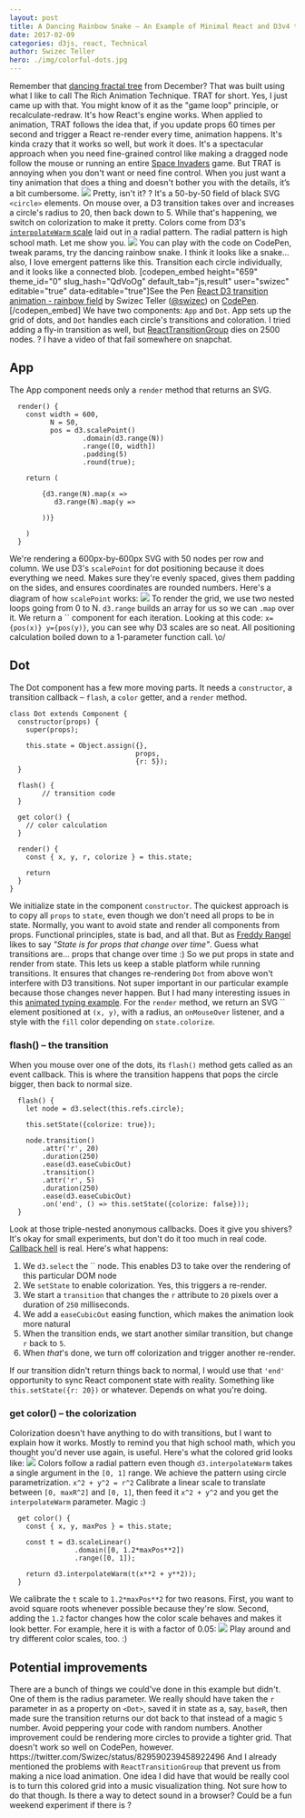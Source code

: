 ```yaml
---
layout: post
title: A Dancing Rainbow Snake – An Example of Minimal React and D3v4 transitions
date: 2017-02-09
categories: d3js, react, Technical
author: Swizec Teller
hero: ./img/colorful-dots.jpg
---
```


 Remember that [dancing fractal tree](https://swizec.com/blog/animating-svg-nodes-react-preact-inferno-vue/swizec/7311) from December? That was built using what I like to call The Rich Animation Technique. TRAT for short. Yes, I just came up with that. You might know of it as the "game loop" principle, or recalculate-redraw. It's how React's engine works. When applied to animation, TRAT follows the idea that, if you update props 60 times per second and trigger a React re-render every time, animation happens. It's kinda crazy that it works so well, but work it does. It's a spectacular approach when you need fine-grained control like making a dragged node follow the mouse or running an entire [Space Invaders](https://github.com/Swizec/space-invaders) game. But TRAT is annoying when you don't want or need fine control. When you just want a tiny animation that does a thing and doesn't bother you with the details, it’s a bit cumbersome. ![](./img/colorful-dots.gif) Pretty, isn't it? ? It's a 50-by-50 field of black SVG `<circle>` elements. On mouse over, a D3 transition takes over and increases a circle's radius to 20, then back down to 5. While that's happening, we switch on colorization to make it pretty. Colors come from D3's [`interpolateWarm` scale](https://github.com/d3/d3-scale) laid out in a radial pattern. The radial pattern is high school math. Let me show you. ![](https://raw.githubusercontent.com/d3/d3-scale/master/img/warm.png) You can play with the code on CodePen, tweak params, try the dancing rainbow snake. I think it looks like a snake… also, I love emergent patterns like this. Transition each circle individually, and it looks like a connected blob. \[codepen_embed height="659" theme_id="0" slug_hash="QdVoOg" default_tab="js,result" user="swizec" editable="true" data-editable="true"]See the Pen [React D3 transition animation - rainbow field](http://codepen.io/swizec/pen/QdVoOg/) by Swizec Teller ([@swizec](http://codepen.io/swizec)) on [CodePen](http://codepen.io).\[/codepen_embed] We have two components: `App` and `Dot`. App sets up the grid of dots, and `Dot` handles each circle's transitions and coloration. I tried adding a fly-in transition as well, but [ReactTransitionGroup](https://facebook.github.io/react/docs/animation.html#low-level-api-reacttransitiongroup) dies on 2500 nodes. ? I have a video of that fail somewhere on snapchat.

## App

The App component needs only a `render` method that returns an SVG.

      render() {
        const width = 600,
              N = 50,
              pos = d3.scalePoint()
                      .domain(d3.range(N))
                      .range([0, width])
                      .padding(5)
                      .round(true);
        
        return (
          
            {d3.range(N).map(x => 
               d3.range(N).map(y =>
                 
            ))}
          
        )
      }

We're rendering a 600px-by-600px SVG with 50 nodes per row and column. We use D3's `scalePoint` for dot positioning because it does everything we need. Makes sure they're evenly spaced, gives them padding on the sides, and ensures coordinates are rounded numbers. Here's a diagram of how `scalePoint` works: ![](./img/point.png) To render the grid, we use two nested loops going from 0 to N. `d3.range` builds an array for us so we can `.map` over it. We return a `` component for each iteration. Looking at this code: `x={pos(x)} y={pos(y)}`, you can see why D3 scales are so neat. All positioning calculation boiled down to a 1-parameter function call. \\o/

## Dot

The Dot component has a few more moving parts. It needs a `constructor`, a transition callback – `flash`, a `color` getter, and a `render` method.

    class Dot extends Component {
      constructor(props) {
        super(props);
        
        this.state = Object.assign({}, 
                                   props,
                                   {r: 5});
      }
      
      flash() {
            // transition code
      }
      
      get color() {
        // color calculation
      }
      
      render() {
        const { x, y, r, colorize } = this.state;
        
        return 
      }
    }

We initialize state in the component `constructor`. The quickest approach is to copy all `props` to `state`, even though we don't need all props to be in state. Normally, you want to avoid state and render all components from props. Functional principles, state is bad, and all that. But as [Freddy Rangel](https://twitter.com/frangel85) likes to say _"State is for props that change over time"_. Guess what transitions are… props that change over time :) So we put props in state and render from state. This lets us keep a stable platform while running transitions. It ensures that changes re-rendering `Dot` from above won't interfere with D3 transitions. Not super important in our particular example because those changes never happen. But I had many interesting issues in this [animated typing example](https://swizec.com/blog/using-d3js-transitions-in-react/swizec/6797). For the `render` method, we return an SVG `` element positioned at `(x, y)`, with a radius, an `onMouseOver` listener, and a style with the `fill` color depending on `state.colorize`.

### flash() – the transition

When you mouse over one of the dots, its `flash()` method gets called as an event callback. This is where the transition happens that pops the circle bigger, then back to normal size.

      flash() {
        let node = d3.select(this.refs.circle);
        
        this.setState({colorize: true});

        node.transition()
            .attr('r', 20)
            .duration(250)
            .ease(d3.easeCubicOut)
            .transition()
            .attr('r', 5)
            .duration(250)
            .ease(d3.easeCubicOut)
            .on('end', () => this.setState({colorize: false}));
      }

Look at those triple-nested anonymous callbacks. Does it give you shivers? It's okay for small experiments, but don't do it too much in real code. [Callback hell](http://callbackhell.com/) is real. Here's what happens:

1.  We `d3.select` the `` node. This enables D3 to take over the rendering of this particular DOM node
2.  We `setState` to enable colorization. Yes, this triggers a re-render.
3.  We start a `transition` that changes the `r` attribute to `20` pixels over a duration of `250` milliseconds.
4.  We add a `easeCubicOut` easing function, which makes the animation look more natural
5.  When the transition ends, we start another similar transition, but change `r` back to `5`.
6.  When _that_'s done, we turn off colorization and trigger another re-render.

If our transition didn't return things back to normal, I would use that `'end'` opportunity to sync React component state with reality. Something like `this.setState({r: 20})` or whatever. Depends on what you're doing.

### get color() – the colorization

Colorization doesn't have anything to do with transitions, but I want to explain how it works. Mostly to remind you that high school math, which you thought you'd never use again, is useful. Here's what the colored grid looks like: ![](./img/colored-grid.png) Colors follow a radial pattern even though `d3.interpolateWarm` takes a single argument in the `[0, 1]` range. We achieve the pattern using circle parametrization. `x^2 + y^2 = r^2` Calibrate a linear scale to translate between `[0, maxR^2]` and `[0, 1]`, then feed it `x^2 + y^2` and you get the `interpolateWarm` parameter. Magic :)

      get color() {
        const { x, y, maxPos } = this.state;
        
        const t = d3.scaleLinear()
                    .domain([0, 1.2*maxPos**2])
                    .range([0, 1]);
        
        return d3.interpolateWarm(t(x**2 + y**2));
      }

We calibrate the `t` scale to `1.2*maxPos**2` for two reasons. First, you want to avoid square roots whenever possible because they're slow. Second, adding the `1.2` factor changes how the color scale behaves and makes it look better. For example, here it is with a factor of 0.05: ![](./img/weird-color-scale.png) Play around and try different color scales, too. :)

## Potential improvements

There are a bunch of things we could've done in this example but didn't. One of them is the radius parameter. We really should have taken the `r` parameter in as a property on `<Dot>`, saved it in state as a, say, `baseR`, then made sure the transition returns our dot back to that instead of a magic `5` number. Avoid peppering your code with random numbers. Another improvement could be rendering more circles to provide a tighter grid. That doesn't work so well on CodePen, however. https&#x3A;//twitter.com/Swizec/status/829590239458922496 And I already mentioned the problems with `ReactTransitionGroup` that prevent us from making a nice load animation. One idea I did have that would be really cool is to turn this colored grid into a music visualization thing. Not sure how to do that though. Is there a way to detect sound in a browser? Could be a fun weekend experiment if there is ?
